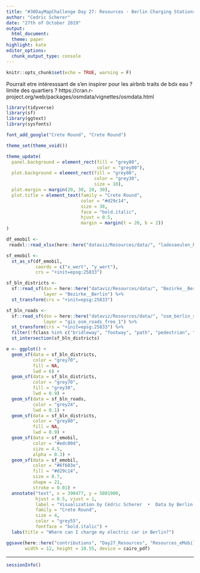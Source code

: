 ```yaml
---
title: "#30DayMapChallenge Day 27: Resources - Berlin Charging Stations"
author: "Cedric Scherer"
date: "27th of October 2019"
output:
  html_document:
  theme: paper
highlight: kate
editor_options:
  chunk_output_type: console
---
```

  
```r
knitr::opts_chunk$set(echo = TRUE, warning = F)
```

Pourrait etre intéresssant de s'en inspirer pour les airbnb
traits de bdx
eau ?
limite des quartiers ?
https://cran.r-project.org/web/packages/osmdata/vignettes/osmdata.html

```r
library(tidyverse)
library(sf)
library(ggtext)
library(sysfonts)

font_add_google("Crete Round", "Crete Round")

theme_set(theme_void())

theme_update(
  panel.background = element_rect(fill = "grey80", 
                                  color = "grey80"),
  plot.background = element_rect(fill = "grey80", 
                                 color = "grey30",
                                 size = 10),
  plot.margin = margin(20, 30, 20, 30),
  plot.title = element_text(family = "Crete Round", 
                            color = "#d29c14",
                            size = 38,
                            face = "bold.italic",
                            hjust = 0.5,
                            margin = margin(t = 20, b = 2))
)
```

```r
df_emobil <-
 readxl::read_xlsx(here::here("dataviz/Resources/data/", "ladesaeulen_bnetza_und_be_emobil.xlsx")) 

sf_emobil <- 
  st_as_sf(df_emobil, 
           coords = c("x_wert", "y_wert"), 
           crs = "+init=epsg:25833")

sf_bln_districts <- 
  sf::read_sf(dsn = here::here("dataviz/Resources/data/", "Bezirke__Berlin", "Bezirke__Berlin.shp"), 
              layer = "Bezirke__Berlin") %>% 
  st_transform(crs = "+init=epsg:25833")

sf_bln_roads <- 
  sf::read_sf(dsn = here::here("dataviz/Resources/data/", "osm_berlin_shp", "gis_osm_roads_free_1.shp"), 
              layer = "gis_osm_roads_free_1") %>% 
  st_transform(crs = "+init=epsg:25833") %>% 
  filter(!fclass %in% c("bridleway", "footway", "path", "pedestrian", "steps", "cycleway")) %>% 
  st_intersection(sf_bln_districts)
```

```r
e <- ggplot() + 
  geom_sf(data = sf_bln_districts, 
          color = "grey70",
          fill = NA,
          lwd = 6) +
  geom_sf(data = sf_bln_districts, 
          color = "grey70",
          fill = "grey30",
          lwd = 0.9) + 
  geom_sf(data = sf_bln_roads,
          color = "grey24",
          lwd = 0.1) +
  geom_sf(data = sf_bln_districts, 
          color = "grey80",
          fill = NA,
          lwd = 0.9) + 
  geom_sf(data = sf_emobil,
          color = "#edc00d",
          size = 4.5,
          alpha = 0.3) +
  geom_sf(data = sf_emobil,
          color = "#6f603e",
          fill = "#d29c14",
          size = 0.7,
          shape = 21,
          stroke = 0.01) +
  annotate("text", x = 390477, y = 5801900, 
           hjust = 0.5, vjust = 1,
           label = "Visualization by Cédric Scherer  •  Data by Berlin Open Data & OpenStreetMap",
           family = "Crete Round", 
           size = 4, 
           color = "grey55",
           fontface = "bold.italic") +
  labs(title = "Where can I charge my electric car in Berlin?")

ggsave(here::here("contributions", "Day27_Resources", "Resources_eMobilityBerlin.pdf"), plot = e,
       width = 12, height = 10.55, device = cairo_pdf)
```

***

```r
sessionInfo()
```
